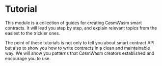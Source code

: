 # Tutorial

This module is a collection of guides for creating CøsmWasm smart contracts.
It will lead you step by step, and explain relevant topics from the easiest to the trickier ones.

The point of these tutorials is not only to tell you about smart contract API but also to show you
how to write contracts in a clean and maintainable way. We will show you patterns that CøsmWasm
creators established and encourage you to use.
